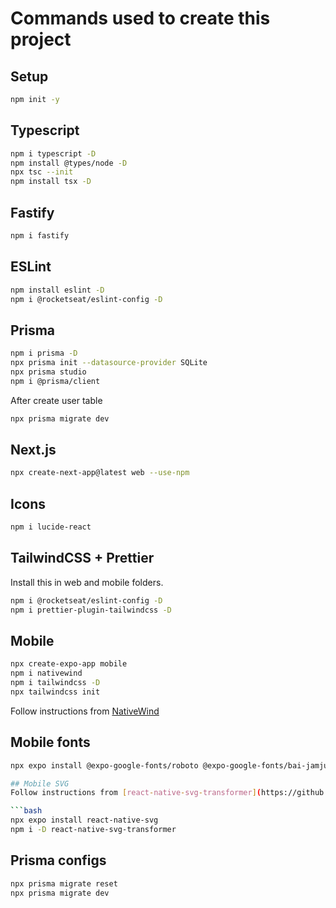 # Commands used to create this project

## Setup
```bash
npm init -y
```

## Typescript
```bash
npm i typescript -D
npm install @types/node -D
npx tsc --init
npm install tsx -D
```

## Fastify
```bash
npm i fastify
```

## ESLint
```bash
npm install eslint -D
npm i @rocketseat/eslint-config -D
```

## Prisma
```bash
npm i prisma -D
npx prisma init --datasource-provider SQLite
npx prisma studio
npm i @prisma/client
```

After create user table
```bash
npx prisma migrate dev
```

## Next.js
```bash
npx create-next-app@latest web --use-npm
```

## Icons
```bash
npm i lucide-react
```

## TailwindCSS + Prettier
Install this in web and mobile folders.

```bash
npm i @rocketseat/eslint-config -D
npm i prettier-plugin-tailwindcss -D
```

## Mobile
```bash
npx create-expo-app mobile
npm i nativewind
npm i tailwindcss -D
npx tailwindcss init
```

Follow instructions from [NativeWind](https://www.nativewind.dev/quick-starts/expo)

## Mobile fonts
```bash
npx expo install @expo-google-fonts/roboto @expo-google-fonts/bai-jamjuree expo-font

## Mobile SVG
Follow instructions from [react-native-svg-transformer](https://github.com/kristerkari/react-native-svg-transformer)

```bash
npx expo install react-native-svg
npm i -D react-native-svg-transformer
```

## Prisma configs
```bash
npx prisma migrate reset
npx prisma migrate dev
```